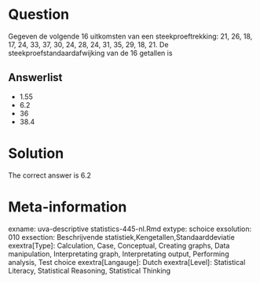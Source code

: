 Question
========

Gegeven de volgende 16 uitkomsten van een steekproeftrekking: 21, 26, 18, 17, 24, 33, 37, 30, 24, 28, 24, 31, 35, 29, 18, 21. De steekproefstandaardafwijking van de 16 getallen is 

Answerlist
----------
* 1.55
* 6.2
* 36
* 38.4

Solution
========

The correct answer is  6.2 

Meta-information
================
exname: uva-descriptive statistics-445-nl.Rmd 
extype: schoice 
exsolution: 010 
exsection: Beschrijvende statistiek,Kengetallen,Standaarddeviatie 
exextra[Type]: Calculation, Case, Conceptual, Creating graphs, Data manipulation, Interpretating graph, Interpretating output, Performing analysis, Test choice 
exextra[Langauge]: Dutch 
exextra[Level]: Statistical Literacy, Statistical Reasoning, Statistical Thinking 
